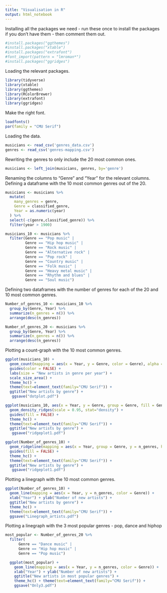 ```yaml
---
title: "Visualisation in R"
output: html_notebook
---
```


Installing all the packages we need - run these once to install the packages if you don't have them - then comment them out.
```r
#install.packages("ggthemes")
#install.packages("xtable")
#install.packages("extrafont")
#font_import(pattern = "lmroman*")
#install.packages("ggridges")
```

Loading the relevant packages.
```r
library(tidyverse)
library(xtable)
library(ggthemes)
library(RColorBrewer)
library(extrafont)
library(ggridges)
```

Make the right font.
```r
loadfonts()
par(family = "CMU Serif")
```

Loading the data.
```r
musicians <- read_csv('genres_data.csv')
genres <- read_csv('genres-mapping.csv')
```

Rewriting the genres to only include the 20 most common ones.
```r
musicians <- left_join(musicians, genres, by='genre')
```

Renaming the columns to "Genre" and "Year" for the relevant columns.
Defining a dataframe with the 10 most common genres out of the 20.
```r
musicians <- musicians %>%
  mutate(
    many_genres = genre,
    Genre = classified_genre,
    Year = as.numeric(year)
  ) %>%
  select(-c(genre,classified_genre)) %>%
  filter(year > 1900)

musicians_10 <- musicians %>%
  filter(Genre == "Pop music" |
         Genre == "Hip hop music" |
         Genre == "Rock music" | 
         Genre == "Alternative rock" | 
         Genre == "Pop rock" |
         Genre == "Country music" |
         Genre == "Folk music" |
         Genre == "Heavy metal music" |
         Genre == "Rhythm and blues" |
         Genre == "Soul music")
```

Defining two dataframes with the number of genres for each of the 20 and 10 most common genres. 
```r
Number_of_genres_10 <- musicians_10 %>%
  group_by(Genre, Year) %>%
  summarize(n_genres = n()) %>%
  arrange(desc(n_genres))

Number_of_genres_20 <- musicians %>%
  group_by(Genre, Year) %>%
  summarize(n_genres = n()) %>%
  arrange(desc(n_genres))
```

Plotting a count-graph with the 10 most common genres.
```r
ggplot(musicians_10) + 
  geom_count(mapping = aes(x = Year, y = Genre, color = Genre), alpha = 0.7) +
  guides(color = FALSE) + 
  labs(size = "New artists in genre per year") +
  scale_size_area() +
  theme_hc() + 
  theme(text=element_text(family="CMU Serif")) +
  ggtitle("New artists by genre") +
   ggsave("dotplot.pdf")
```

```r
ggplot(musicians_10, aes(x = Year, y = Genre, group = Genre, fill = Genre, height=..count..)) +
  geom_density_ridges(scale = 0.95, stat="density") +
  guides(fill = FALSE) +
  theme_hc() + 
  theme(text=element_text(family="CMU Serif")) +
  ggtitle("New artists by genre") +
   ggsave("ridgeplot1.pdf")
```

```r
ggplot(Number_of_genres_10) +
  geom_ridgeline(mapping = aes(x = Year, group = Genre, y = n_genres, height = n_genres)) +
  guides(fill = FALSE) +
  theme_hc() + 
  theme(text=element_text(family="CMU Serif")) +
  ggtitle("New artists by genre") +
   ggsave("ridgeplot1.pdf")

```
  
  
Plotting a linegraph with the 10 most common genres.
```r
ggplot(Number_of_genres_10) +
  geom_line(mapping = aes(x = Year, y = n_genres, color = Genre)) +
  xlab("Year") + ylab("Number of new artists") +
  ggtitle("New artists by genre") +
  theme_hc() +
  theme(text=element_text(family="CMU Serif")) +
  ggsave("Linegraph_artists.pdf") 
```

Plotting a linegraph with the 3 most popular genres - pop, dance and hiphop
```r
most_popular <- Number_of_genres_20 %>%
  filter(
      Genre == "Dance music" |
      Genre == "Hip hop music" |
      Genre == "Pop music") 

  ggplot(most_popular) +
    geom_line(mapping = aes(x = Year, y = n_genres, color = Genre)) +
    xlab("Year") + ylab("Number of new artists") +
    ggtitle("New artists in most popular genres") +
    theme_hc() + theme(text=element_text(family="CMU Serif")) +
    ggsave("Only3.pdf")
```

